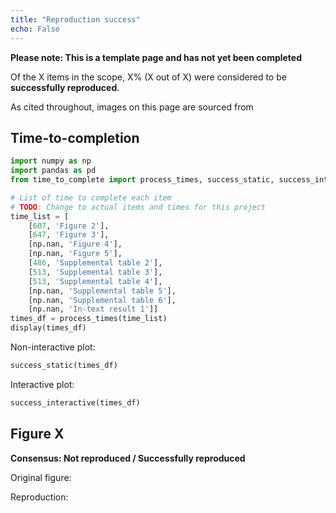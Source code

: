 ```yaml
---
title: "Reproduction success"
echo: False
---
```


<!-- TODO: Remove this warning once completed assessment -->
**Please note: This is a template page and has not yet been completed**

<!-- TODO: Use skeleton to create page describing reproduction success. If it is subjective (e.g. comparing figures), be sure to explain how you decided that the figure was now successfully reproduced or not -->

Of the X items in the scope, X% (X out of X) were considered to be **successfully reproduced**.

As cited throughout, images on this page are sourced from
<!-- Add @reference -->

## Time-to-completion

```python
import numpy as np
import pandas as pd
from time_to_complete import process_times, success_static, success_interactive

# List of time to complete each item
# TODO: Change to actual items and times for this project
time_list = [
    [607, 'Figure 2'],
    [647, 'Figure 3'],
    [np.nan, 'Figure 4'],
    [np.nan, 'Figure 5'],
    [486, 'Supplemental table 2'],
    [513, 'Supplemental table 3'],
    [513, 'Supplemental table 4'],
    [np.nan, 'Supplemental table 5'],
    [np.nan, 'Supplemental table 6'],
    [np.nan, 'In-text result 1']]
times_df = process_times(time_list)
display(times_df)
```

Non-interactive plot:

```python
success_static(times_df)
```

Interactive plot:

```python
success_interactive(times_df)
```

## Figure X

**Consensus: Not reproduced / Successfully reproduced**

Original figure:

<!-- Image, e.g.
![](../original_study/fig2.jpg){width=80% fig-align="center" .lightbox} -->

Reproduction:

<!-- Image -->
